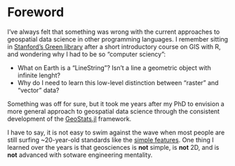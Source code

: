 # Foreword {.unnumbered}

I've always felt that something was wrong with the current approaches
to geospatial data science in other programming languages. I remember
sitting in
[Stanford's Green library](https://en.wikipedia.org/wiki/Cecil_H._Green_Library) after a short
introductory course on GIS with R, and wondering why I had to be so
"computer sciency":

- What on Earth is a "LineString"? Isn't a line a geometric object with infinite lenght?
- Why do I need to learn this low-level distinction between "raster" and "vector" data?

Something was off for sure, but it took me years after my PhD to envision
a more general approach to geospatial data science through the consistent
development of the
[GeoStats.jl](https://github.com/JuliaEarth/GeoStats.jl) framework.

I have to say, it is not easy to swim against the wave when most people
are still surfing ~20-year-old standards like the
[simple features](https://www.iso.org/standard/40114.html).
One thing I learned over the years is that geosciences is **not** simple,
is **not** 2D, and is **not** advanced with sotware engineering mentality.
